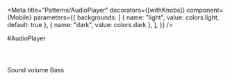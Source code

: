 
<Meta
  title="Patterns/AudioPlayer"
  decorators={[withKnobs]}
  component={Mobile}
  parameters={{
    backgrounds: [
      { name: "light", value: colors.light, default: true },
      { name: "dark", value: colors.dark },
    ],
  }}
/>

#AudioPlayer

<Preview>
  <Story name="Audio Player">
    <Mobile>
      <Header>
        <Nav>
          <Icon name="back" size="small"></Icon>
          <Menu></Menu>
        </Nav>
      </Header>
      Sound volume
      <Slider size="large" />
      Bass
      <Slider vertical />
    </Mobile>
  </Story>
</Preview>
